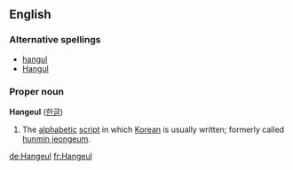 {{merge|hangul}}
{{wikipedia}}

==English==

===Alternative spellings===
*[[hangul]]
*[[Hangul]]

===Proper noun===
'''Hangeul''' ([[한글]])
# The [[alphabetic]] [[script]] in which [[Korean]] is usually written; formerly called [[hunmin jeongeum]].

[[de:Hangeul]]
[[fr:Hangeul]]